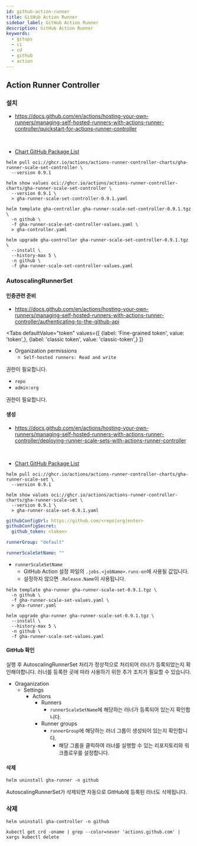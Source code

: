 ```yaml
---
id: github-action-runner
title: GitHub Action Runner
sidebar_label: GitHub Action Runner
description: GitHub Action Runner
keywords:
  - gitops
  - ci
  - cd
  - github
  - action
---
```



## Action Runner Controller

### 설치

- https://docs.github.com/en/actions/hosting-your-own-runners/managing-self-hosted-runners-with-actions-runner-controller/quickstart-for-actions-runner-controller

<br />

- [Chart GitHub Package List](https://github.com/actions/actions-runner-controller/pkgs/container/actions-runner-controller-charts%2Fgha-runner-scale-set-controller)

```shell
helm pull oci://ghcr.io/actions/actions-runner-controller-charts/gha-runner-scale-set-controller \
  --version 0.9.1
```

```shell
helm show values oci://ghcr.io/actions/actions-runner-controller-charts/gha-runner-scale-set-controller \
  --version 0.9.1 \
  > gha-runner-scale-set-controller-0.9.1.yaml
```

```shell
helm template gha-controller gha-runner-scale-set-controller-0.9.1.tgz \
  -n github \
  -f gha-runner-scale-set-controller-values.yaml \
  > gha-controller.yaml
```

```shell
helm upgrade gha-controller gha-runner-scale-set-controller-0.9.1.tgz \
  --install \
  --history-max 5 \
  -n github \
  -f gha-runner-scale-set-controller-values.yaml
```

### AutoscalingRunnerSet

#### 인증관련 준비

- https://docs.github.com/en/actions/hosting-your-own-runners/managing-self-hosted-runners-with-actions-runner-controller/authenticating-to-the-github-api

<Tabs
    defaultValue="token"
    values={[
        {label: 'Fine-grained token', value: 'token',},
        {label: 'classic token', value: 'classic-token',}
    ]}
>

<TabItem value="token">

- Organization permissions
  - `Self-hosted runners: Read and write`

권한이 필요합니다.

</TabItem>

<TabItem value="classic-token">

- `repo`
- `admin:org`

권한이 필요합니다.

</TabItem>

</Tabs>

#### 생성

- https://docs.github.com/en/actions/hosting-your-own-runners/managing-self-hosted-runners-with-actions-runner-controller/deploying-runner-scale-sets-with-actions-runner-controller

<br />

- [Chart GitHub Package List](https://github.com/actions/actions-runner-controller/pkgs/container/actions-runner-controller-charts%2Fgha-runner-scale-set)

```shell
helm pull oci://ghcr.io/actions/actions-runner-controller-charts/gha-runner-scale-set \
  --version 0.9.1
```

```shell
helm show values oci://ghcr.io/actions/actions-runner-controller-charts/gha-runner-scale-set \
  --version 0.9.1 \
  > gha-runner-scale-set-0.9.1.yaml
```

```yaml title="gha-runner-scale-set-values.yaml"
githubConfigUrl: https://github.com/<repo|org|enter>
githubConfigSecret:
  github_token: <token>

runnerGroup: "default"

runnerScaleSetName: ""
```

- `runnerScaleSetName`
  - GitHub Action 설정 파일의 `.jobs.<jobName>.runs-on`에 사용될 값입니다.
  - 설정하지 않으면 `.Release.Name`이 사용됩니다.

```shell
helm template gha-runner gha-runner-scale-set-0.9.1.tgz \
  -n github \
  -f gha-runner-scale-set-values.yaml \
  > gha-runner.yaml
```

```shell
helm upgrade gha-runner gha-runner-scale-set-0.9.1.tgz \
  --install \
  --history-max 5 \
  -n github \
  -f gha-runner-scale-set-values.yaml
```

#### GitHub 확인

실행 후 AutoscalingRunnerSet 처리가 정상적으로 처리되어 러너가 등록되었는지 확인해야합니다. 러너를 등록한 곳에 따라 사용하기 위한 추가 조치가 필요할 수 있습니다.

- Oraganization
  - Settings
    - Actions
      - Runners
        - `runnerScaleSetName`에 해당하는 러너가 등록되어 있는지 확인합니다.
      - Runner groups
        - `runnerGroup`에 해당하는 러너 그룹이 생성되어 있는지 확인합니다.
          - 해당 그룹을 클릭하여 러너를 실행할 수 있는 리포지토리와 워크플로우를 설정합니다.

#### 삭제

```shell
helm uninstall gha-runner -n github
```

AutoscalingRunnerSet가 삭제되면 자동으로 GitHub에 등록된 러너도 삭제됩니다.

### 삭제

```shell
helm uninstall gha-controller -n github
```

```shell
kubectl get crd -oname | grep --color=never 'actions.github.com' | xargs kubectl delete
```
